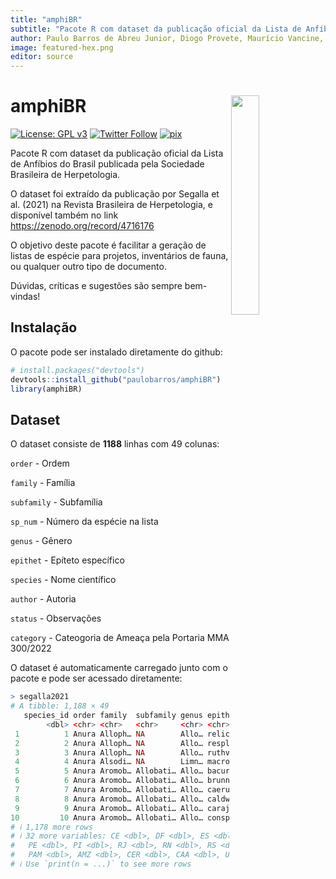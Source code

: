 ```yaml
---
title: "amphiBR"
subtitle: "Pacote R com dataset da publicação oficial da Lista de Anfíbios do Brasil publicada pela Sociedade Brasileira de Herpetologia"
author: Paulo Barros de Abreu Junior, Diogo Provete, Maurício Vancine, Juliana Zina
image: featured-hex.png
editor: source
---
```


# **amphiBR** <img src="featured-hex.png" align="right" width="30%" min-width="120px"/>

<!-- badges: start -->

[![License: GPL v3](https://img.shields.io/badge/License-GPLv3-blue.svg)](https://github.com/paulobarros/amphiBR/blob/master/LICENSE.md) [![Twitter Follow](https://img.shields.io/twitter/follow/pbarrosjr?color=%2315202B&label=Seguir%20%40pbarrosjr&style=social)](https://twitter.com/pbarrosjr) [![pix](https://img.shields.io/badge/Apoie%20com-PIX-brightgreen)](https://nubank.com.br/pagar/v67wv/tuh5iRS2YJ)

<!-- badges: end -->

Pacote R com dataset da publicação oficial da Lista de Anfíbios do Brasil publicada pela Sociedade Brasileira de Herpetologia.

O dataset foi extraído da publicação por Segalla et al. (2021) na Revista Brasileira de Herpetologia, e disponível também no link <https://zenodo.org/record/4716176>

O objetivo deste pacote é facilitar a geração de listas de espécie para projetos, inventários de fauna, ou qualquer outro tipo de documento.

Dúvidas, críticas e sugestões são sempre bem-vindas!

## Instalação

O pacote pode ser instalado diretamente do github:

``` r
# install.packages("devtools")
devtools::install_github("paulobarros/amphiBR")
library(amphiBR)
```

## Dataset

O dataset consiste de **1188** linhas com 49 colunas:

`order` - Ordem

`family` - Família

`subfamily` - Subfamília

`sp_num` - Número da espécie na lista

`genus` - Gênero

`epithet` - Epíteto específico

`species` - Nome científico

`author` - Autoria

`status` - Observações

`category` - Cateogoria de Ameaça pela Portaria MMA 300/2022

O dataset é automaticamente carregado junto com o pacote e pode ser acessado diretamente:

``` r
> segalla2021
# A tibble: 1,188 × 49
   species_id order family  subfamily genus epithet species author status common_name_br category endemic_br    AC    AL    AP    AM    BA
        <dbl> <chr> <chr>   <chr>     <chr> <chr>   <chr>   <chr>  <chr>  <chr>          <chr>    <chr>      <dbl> <dbl> <dbl> <dbl> <dbl>
 1          1 Anura Alloph… NA        Allo… relicta Alloph… Caram… NA     NA             DD       Yes            0     0     0     0     1
 2          2 Anura Alloph… NA        Allo… resple… Alloph… Castr… NA     Resplendent F… LC       No             0     0     0     1     0
 3          3 Anura Alloph… NA        Allo… ruthve… Alloph… Gaige… NA     NA             LC       No             0     0     1     1     0
 4          4 Anura Alsodi… NA        Limn… macrog… Limnom… (Dumé… NA     Rãzinha-de-co… LC       No             0     0     0     0     0
 5          5 Anura Aromob… Allobati… Allo… bacurau Alloba… Simõe… NA     NA             LC       Yes            0     0     0     1     0
 6          6 Anura Aromob… Allobati… Allo… brunne… Alloba… (Cope… NA     Chapada Rocke… NT       Yes            0     0     0     0     0
 7          7 Anura Aromob… Allobati… Allo… caerul… Alloba… (Lima… NA     NA             LC       Yes            0     0     0     1     0
 8          8 Anura Aromob… Allobati… Allo… caldwe… Alloba… Lima,… recen… NA             NA       NA            NA    NA    NA    NA    NA
 9          9 Anura Aromob… Allobati… Allo… carajas Alloba… Simõe… NA     NA             NA       NA            NA    NA    NA    NA    NA
10         10 Anura Aromob… Allobati… Allo… conspi… Alloba… (Mora… NA     NA             LC       No             1     0     0     0     0
# ℹ 1,178 more rows
# ℹ 32 more variables: CE <dbl>, DF <dbl>, ES <dbl>, GO <dbl>, MA <dbl>, MT <dbl>, MS <dbl>, MG <dbl>, PA <dbl>, PB <dbl>, PR <dbl>,
#   PE <dbl>, PI <dbl>, RJ <dbl>, RN <dbl>, RS <dbl>, RO <dbl>, RR <dbl>, SC <dbl>, SP <dbl>, SE <dbl>, TO <dbl>, AF <dbl>, PAN <dbl>,
#   PAM <dbl>, AMZ <dbl>, CER <dbl>, CAA <dbl>, UNK <dbl>, tad_ext_morph <chr>, tad_int_oral_feat <chr>, tad_chond <chr>
# ℹ Use `print(n = ...)` to see more rows
```

